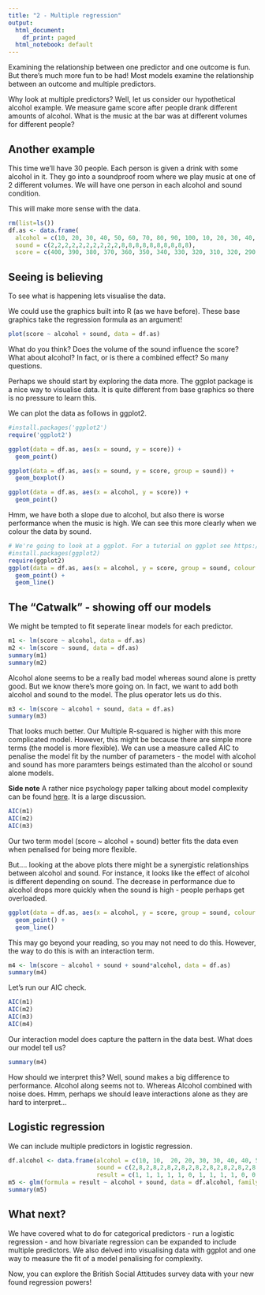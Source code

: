 ```yaml
---
title: "2 - Multiple regression"
output:
  html_document:
    df_print: paged
  html_notebook: default
---
```


Examining the relationship between one predictor and one outcome is fun. But there's much more fun to be had! Most models examine the relationship between an outcome and multiple predictors.

Why look at multiple predictors? Well, let us consider our hypothetical alcohol example. We measure game score after people drank different amounts of alcohol. What is the music at the bar was at different volumes for different people? 

## Another example

This time we'll have 30 people. Each person is given a drink with some alcohol in it. They go into a soundproof room where we play music at one of 2 different volumes. We will have one person in each alcohol and sound condition.

This will make more sense with the data.

```r
rm(list=ls())
df.as <- data.frame(
  alcohol = c(10, 20, 30, 40, 50, 60, 70, 80, 90, 100, 10, 20, 30, 40, 50, 60, 70, 80, 90, 100),
  sound = c(2,2,2,2,2,2,2,2,2,2,8,8,8,8,8,8,8,8,8,8),
  score = c(400, 390, 380, 370, 360, 350, 340, 330, 320, 310, 320, 290, 170, 162, 160, 150, 140, 130, 120, 110))
```

## Seeing is believing
To see what is happening lets visualise the data.

We could use the graphics built into R (as we have before). These base graphics take the regression formula as an argument!
```r
plot(score ~ alcohol + sound, data = df.as)
```

What do you think? Does the volume of the sound influence the score? What about alcohol? In fact, or is there a combined effect? So many questions.

Perhaps we should start by exploring the data more. The ggplot package is a nice way to visualise data. It is quite different from base graphics so there is no pressure to learn this.

We can plot the data as follows in ggplot2.

```r
#install.packages('ggplot2')
require('ggplot2')

ggplot(data = df.as, aes(x = sound, y = score)) +
  geom_point()

ggplot(data = df.as, aes(x = sound, y = score, group = sound)) +
  geom_boxplot()

ggplot(data = df.as, aes(x = alcohol, y = score)) +
  geom_point()
```

Hmm, we have both a slope due to alcohol, but also there is worse performance when the music is high. We can see this more clearly when we colour the data by sound.

```r
# We're going to look at a ggplot. For a tutorial on ggplot see https://www.aridhia.com/technical-tutorials/the-fundamentals-of-ggplot-explained/
#install.packages(ggplot2)
require(ggplot2)
ggplot(data = df.as, aes(x = alcohol, y = score, group = sound, colour = as.factor(sound))) +
  geom_point() +
  geom_line()
```

## The "Catwalk" - showing off our models

We might be tempted to fit seperate linear models for each predictor.

```r
m1 <- lm(score ~ alcohol, data = df.as)
m2 <- lm(score ~ sound, data = df.as)
summary(m1)
summary(m2)
```

Alcohol alone seems to be a really bad model whereas sound alone is pretty good. But we know there's more going on. In fact, we want to add both alcohol and sound to the model. The plus operator lets us do this.

```r
m3 <- lm(score ~ alcohol + sound, data = df.as)
summary(m3)
```

That looks much better. Our Multiple R-squared is higher with this more complicated model. However, this might be because there are simple more terms (the model is more flexible). We can use a measure called AIC to penalise the model fit by the number of parameters - the model with alcohol and sound has more paramters beings estimated than the alcohol or sound alone models.

__Side note__ A rather nice psychology paper talking about model complexity can be found [here](http://www.indiana.edu/~clcl/Q550/Lecture_3/Myung_2000.pdf). It is a large discussion.

```r
AIC(m1)
AIC(m2)
AIC(m3)
```

Our two term model (score ~ alcohol + sound) better fits the data even when penalised for being more flexible.

But.... looking at the above plots there might be a synergistic relationships between alcohol and sound. For instance, it looks like the effect of alcohol is different depending on sound. The decrease in performance due to alcohol drops more quickly when the sound is high - people perhaps get overloaded.

```r
ggplot(data = df.as, aes(x = alcohol, y = score, group = sound, colour = as.factor(sound))) +
  geom_point() +
  geom_line()
```

This may go beyond your reading, so you may not need to do this. However, the way to do this is with an interaction term.

```r
m4 <- lm(score ~ alcohol + sound + sound*alcohol, data = df.as)
summary(m4)
```

Let's run our AIC check.

```r
AIC(m1)
AIC(m2)
AIC(m3)
AIC(m4)
```

Our interaction model does capture the pattern in the data best. What does our model tell us?

```r
summary(m4)
```

How should we interpret this? Well, sound makes a big difference to performance. Alcohol along seems not to. Whereas Alcohol combined with noise does. Hmm, perhaps we should leave interactions alone as they are hard to interpret...

## Logistic regression

We can include multiple predictors in logistic regression.

```r
df.alcohol <- data.frame(alcohol = c(10, 10,  20, 20, 30, 30, 40, 40, 50, 50, 60, 60, 70, 70, 80, 80, 90, 90, 100, 100),
                         sound = c(2,8,2,8,2,8,2,8,2,8,2,8,2,8,2,8,2,8,2,8),
                         result = c(1, 1, 1, 1, 1, 0, 1, 1, 1, 1, 0, 0, 1, 1, 1, 0, 0, 0, 0, 0))
m5 <- glm(formula = result ~ alcohol + sound, data = df.alcohol, family = binomial)
summary(m5)
```

## What next?

We have covered what to do for categorical predictors - run a logistic regression - and how bivariate regression can be expanded to include multiple predictors. We also delved into visualising data with ggplot and one way to measure the fit of a model penalising for complexity.

Now, you can explore the British Social Attitudes survey data with your new found regression powers!